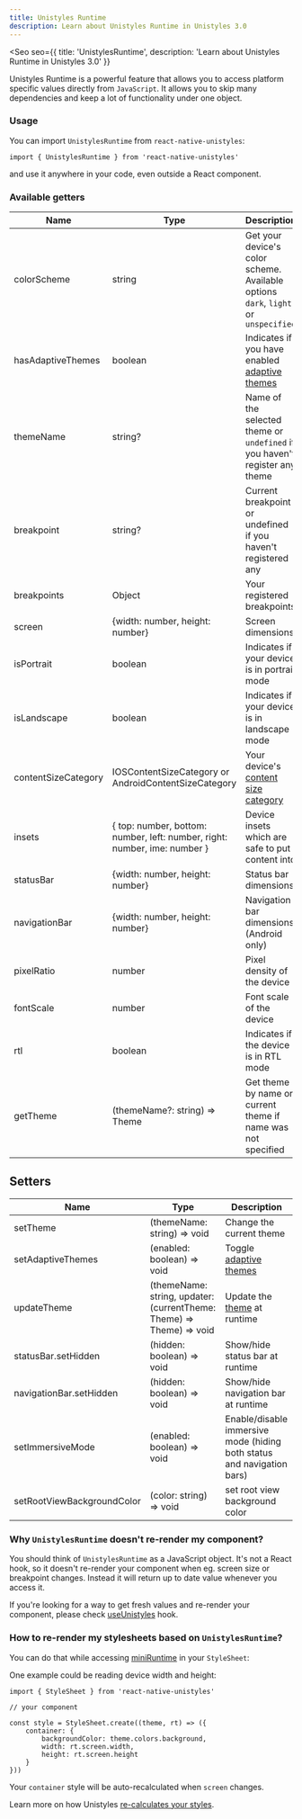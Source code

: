 ```yaml
---
title: Unistyles Runtime
description: Learn about Unistyles Runtime in Unistyles 3.0
---
```



<Seo
    seo={{
        title: 'UnistylesRuntime',
        description: 'Learn about Unistyles Runtime in Unistyles 3.0'
    }}
>

Unistyles Runtime is a powerful feature that allows you to access platform specific values directly from `JavaScript`.
It allows you to skip many dependencies and keep a lot of functionality under one object.

### Usage

You can import `UnistylesRuntime` from `react-native-unistyles`:

```tsx /UnistylesRuntime/
import { UnistylesRuntime } from 'react-native-unistyles'
```

and use it anywhere in your code, even outside a React component.

### Available getters

| Name | Type | Description |
| ----| ---- | ----------- |
| colorScheme | string | Get your device's color scheme. Available options `dark`, `light` or `unspecified` |
| hasAdaptiveThemes | boolean | Indicates if you have enabled [adaptive themes](/v3/guides/theming#adaptive-themes) |
| themeName | string? | Name of the selected theme or `undefined` if you haven't register any theme |
| breakpoint | string? | Current breakpoint or undefined if you haven't registered any |
| breakpoints | Object | Your registered breakpoints |
| screen | \{width: number, height: number\} | Screen dimensions |
| isPortrait | boolean | Indicates if your device is in portrait mode |
| isLandscape | boolean | Indicates if your device is in landscape mode |
| contentSizeCategory | IOSContentSizeCategory or AndroidContentSizeCategory | Your device's [content size category](/v3/references/content-size-category/) |
| insets | \{ top: number, bottom: number, left: number, right: number, ime: number \} | Device insets which are safe to put content into |
| statusBar | \{width: number, height: number\} | Status bar dimensions |
| navigationBar | \{width: number, height: number\} | Navigation bar dimensions (Android only) |
| pixelRatio | number | Pixel density of the device |
| fontScale | number | Font scale of the device |
| rtl | boolean | Indicates if the device is in RTL mode |
| getTheme | (themeName?: string) => Theme | Get theme by name or current theme if name was not specified |

## Setters

| Name | Type | Description |
| ----| ---- | ----------- |
| setTheme | (themeName: string) => void | Change the current theme |
| setAdaptiveThemes | (enabled: boolean) => void | Toggle [adaptive themes](/v3/guides/theming#adaptive-themes) |
| updateTheme | (themeName: string, updater: (currentTheme: Theme) => Theme) => void | Update the [theme](/v3/guides/theming/#update-theme-during-runtime) at runtime |
| statusBar.setHidden | (hidden: boolean) => void | Show/hide status bar at runtime |
| navigationBar.setHidden | (hidden: boolean) => void | Show/hide navigation bar at runtime |
| setImmersiveMode | (enabled: boolean) => void | Enable/disable immersive mode (hiding both status and navigation bars) |
| setRootViewBackgroundColor | (color: string) => void | set root view background color |

### Why `UnistylesRuntime` doesn't re-render my component?

You should think of `UnistylesRuntime` as a JavaScript object.
It's not a React hook, so it doesn't re-render your component when eg. screen size or breakpoint changes.
Instead it will return up to date value whenever you access it.

If you're looking for a way to get fresh values and re-render your component, please check [useUnistyles](/v3/references/use-unistyles) hook.

### How to re-render my stylesheets based on `UnistylesRuntime`?

You can do that while accessing [miniRuntime](/v3/references/mini-runtime/) in your `StyleSheet`:

One example could be reading device width and height:

```tsx /runtime/
import { StyleSheet } from 'react-native-unistyles'

// your component

const style = StyleSheet.create((theme, rt) => ({
    container: {
        backgroundColor: theme.colors.background,
        width: rt.screen.width,
        height: rt.screen.height
    }
}))
```

Your `container` style will be auto-recalculated when `screen` changes.

Learn more on how Unistyles [re-calculates your styles](/v3/start/how-unistyles-works).

</Seo>

